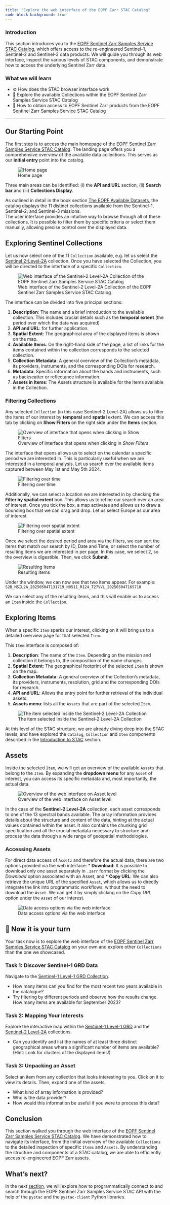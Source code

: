 ```yaml
---
title: "Explore the web interface of the EOPF Zarr STAC Catalog"
code-block-background: true
---
```


### Introduction

This section introduces you to the [EOPF Sentinel Zarr Samples Service STAC Catalog](https://stac.browser.user.eopf.eodc.eu/?.language=en), which offers access to the re-engineered Sentinel-1, Sentinel-2 and Sentinel-3 data products. We will guide you through its web interface, inspect the various levels of STAC components, and demonstrate how to access the underlying Sentinel Zarr data.

### What we will learn
- ⚙️ How does the STAC browser interface work
- 🔦 Explore the available Collections within the EOPF Sentinel Zarr Samples Service STAC Catalog
- 📡 How to obtain access to EOPF Sentinel Zarr products from the EOPF Sentinel Zarr Samples Service STAC Catalog

<hr>

## Our Starting Point
The first step is to access the main homepage of the [EOPF Sentinel Zarr Samples Service STAC Catalog](https://stac.browser.user.eopf.eodc.eu/?.language=en).
The landing page offers you a comprehensive overview of the available data collections. This serves as our **initial entry** point into the catalog.

![Home page](img/home_page.png){fig-align="center"}

Three main areas can be identified: (i) the **API and URL** section, (ii) **Search bar** and (iii) **Collections Display**. <br>

As outlined in detail in the book section [The EOPF Available Datasets](13_overview_eopf_datasets.qmd), the catalog displays the 11 distinct collections available from the Sentinel-1, Sentinel-2, and Sentinel-3 missions. <br> The user interface provides an intuitive way to browse through all of these collections. It is possible to filter them by specific criteria or select them manually, allowing precise control over the displayed data. 

## Exploring Sentinel Collections
Let us now select one of the 11 `Collection` available, e.g. let us select the [Sentinel 2-Level-2A](https://stac.browser.user.eopf.eodc.eu/collections/sentinel-2-l2a) collection. Once you have selected the Collection, you will be directed to the interface of a specific `Collection`.

![Web interface of the Sentinel-2 Level-2A Collection of the EOPF Sentinel Zarr Samples Service STAC Catalog](img/sentinel_2_collection.png){fig-align="center"}

The interface can be divided into five principal sections:

1. **Description**: The name and a brief introduction to the available collection. This includes crucial details such as the **temporal extent** (the period over which the data was acquired)
2. **API and URL**: for further application.
3. **Spatial Extent**:  The geographical area of the displayed items is shown on the map. 
4. **Available Items**: On the right-hand side of the page, a list of links for the items contained within the collection corresponds to the selected collection.
5. **Collection Metadata**: A general overview of the Collection’s metadata, its providers, instruments, and the corresponding DOIs for research.
6. **Metadata**: Specific information about the bands and instruments, such as backscatter or reflectance information.
7. **Assets in Items**: The Assets structure is available for the Items available in the Collection.

### Filtering Collections

Any selected `Collection` (in this case Sentinel-2 Level-2A) allows us to filter the items of our interest by **temporal** and **spatial** extent. We can access this tab by clicking on **Show Filters** on the right side under the **Items** section. 

![Overview of interface that opens when clicking in *Show Filters*](img/filter_1.png){fig-align="center"}

The interface that opens allows us to select on the calendar a specific period we are interested in. This is particularly useful when we are interested in a temporal analysis.
Let us search over the available items captured between May 1st and May 5th 2024.<br>

![Filtering over time](img/temporal_filter.png){fig-align="center"}

Additionally, we can select a location we are interested in by checking the **Filter by spatial extent** box. This allows us to refine our search over an area of interest.
Once you tick the box, a map activates and allows us to draw a bounding box that we can drag and drop. Let us select Europe as our area of interest.

![Filtering over spatial extent](img/spatial_filter.png){fig-align="center"}

Once we select the desired period and area via the filters, we can sort the items that match our search by ID, Date and Time, or select the number of resulting items we are interested in per page.
In this case, we select 2, so the overview is digestible. Then, we click **Submit**.

![Resulting Items](img/filtered_results.png){fig-align="center"}

Under the window, we can now see that two items appear. For example:<br>
`S2B_MSIL2A_20250504T131719_N0511_R124_T27VVL_20250504T165710`<br>

We can select any of the resulting items, and this will enable us to access an `Item` inside the `Collection`.

## Exploring Items

When a specific `Item` sparks our interest, clicking on it will bring us to a detailed overview page for that selected `Item`. <br>

This `Item` interface is composed of:

1. **Description**: The name of the `Item`. Depending on the mission and collection it belongs to, the composition of the name changes.
2. **Spatial Extent**:  The geographical footprint of the selected `Item` is shown on the map. 
3. **Collection Metadata**: A general overview of the Collection’s metadata, its providers, instruments, resolution, grid and the corresponding DOIs for research.
4. **API and URL**: Allows the entry point for further retrieval of the individual assets.
5. **Assets menu**: lists all the `Assets` that are part of the selected `Item`.

![The item selected inside the Sentinel-2 Level-2A Collection](img/item_des.png){fig-align="center"}

::: {.callout-important}
At this level of the STAC structure, we are already diving deep into the STAC levels, and have explored the `Catalog`, `Collection` and `Item` components described in the [Introduction to STAC](41_stac_intro.qmd) section.
:::

## Assets 
Inside the selected `Item`, we will get an overview of the available `Assets` that belong to the `Item`.
By expanding the **dropdown menu** for any `Asset` of interest, you can access its specific metadata and, most importantly, the actual data. <br>

![Overview of the web interface on Asset level](img/drop_down.png){fig-align="center"}

In the case of the **Sentinel-2 Level-2A** collection, each asset corresponds to one of the 13 spectral bands available. The array information provides details about the structure and content of the data, hinting at the actual values contained within the asset. It also contains the chunking grid specification and all the crucial metadata necessary to structure and process the data through a wide range of geospatial methodologies.

### Accessing Assets

For direct data access of `Assetz` and therefore the actual data, there are two options provided via the web interface:
* **Download**: It is possible to download only one asset separately in `.zarr` format by clicking the *Download* option associated with an Asset, and
* **Copy URL**: We can also retrieve the unique URL of the specified `Asset`, which allows us to directly integrate the link into programmatic workflows, without the need to download the `Asset`. We can get it by simply clicking on the *Copy URL* option under the `Asset` of our interest.

![Data access options via the web interface](img/download_img.png){fig-align="center"}


## 💪 Now it is your turn

Your task now is to explore the web interface of the [EOPF Sentinel Zarr Samples Service STAC Catalog](https://stac.browser.user.eopf.eodc.eu/?.language=en) on your own and explore other `Collections` than the one we showcased.

### Task 1: Discover Sentinel-1 GRD Data
Navigate to the [Sentinel-1 Level-1 GRD Collection](https://stac.browser.user.eopf.eodc.eu/collections/sentinel-1-l1-grd?.itemFilterOpen=1&language=en).

- How many items can you find for the most recent two years available in the catalogue?
- Try filtering by different periods and observe how the results change. How many items are available for September 2023?

### Task 2: Mapping Your Interests
Explore the interactive map within the  [Sentinel-1 Level-1 GRD](https://stac.browser.user.eopf.eodc.eu/collections/sentinel-1-l1-grd?.itemFilterOpen=1&language=en) and the [Sentinel-2 Level-2A](https://stac.browser.user.eopf.eodc.eu/collections/sentinel-2-l2a?.language=en) collections.

- Can you identify and list the names of at least three distinct geographical areas where a significant number of items are available? (Hint: Look for clusters of the displayed items!)

### Task 3: Unpacking an Asset
Select an item from any collection that looks interesting to you. Click on it to view its details. Then, expand one of the assets. 

- What kind of array information is provided?
- Who is the data provider?
- How would this information be useful if you were to process this data?

## Conclusion
This section walked you through the web interface of the [EOPF Sentinel Zarr Samples Service STAC Catalog](https://stac.browser.user.eopf.eodc.eu/?.language=en). We have demonstrated how to navigate its interface, from the initial overview of the available `Collections` to the detailed inspection of specific `Items` and `Assets`. 
By understanding the structure and components of a STAC catalog, we are able to efficiently access re-engineered EOPF Zarr assets.

## What's next?
In the next [section](./43_eopf_stac_connection.ipynb), we will explore how to programmatically connect to and search through the EOPF Sentinel Zarr Samples Service STAC API with the help of the `pystac` and the `pystac-client` Python libraries.